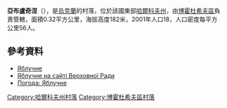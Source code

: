 {{coord|50|3|48|N|35|40|12|E|scale:30000_region:UA|display=title}}

'''亞布盧奇涅'''（{{lang-uk|Яблучне}}），是[[烏克蘭|烏克蘭]]的村落，位於該國東部[[哈爾科夫州|哈爾科夫州]]，由[[博霍杜希夫區|博霍杜希夫區]]負責管轄，面積0.32平方公里，海拔高度182米，2001年人口18，人口密度每平方公里56人。

==參考資料==
*[http://gska2.rada.gov.ua/pls/z7502/A005?rdat1=09.01.2009&rf7571=32419 Яблучне]{{dead link|date=2017年11月 |bot=InternetArchiveBot |fix-attempted=yes }}
* [http://gska2.rada.gov.ua/pls/z7502/A005?rdat1=20.10.2003&rf7571=32419 Яблучне на сайті Верховної Ради]{{dead link|date=2017年11月 |bot=InternetArchiveBot |fix-attempted=yes }}
* [http://weather.in.ua/ua/har'kovskaja/29447 Погода: Яблучне] {{Wayback|url=http://weather.in.ua/ua/har'kovskaja/29447 |date=20160323035725 }}

{{DEFAULTSORT:Яблучне}}
[[Category:哈爾科夫州村落|Category:哈爾科夫州村落]]
[[Category:博霍杜希夫區村落|Category:博霍杜希夫區村落]]


{{Kharkiv-geo-stub}}
